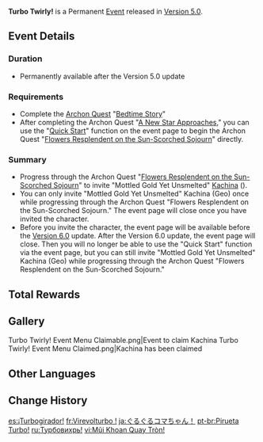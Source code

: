 {{Event
|name              = Turbo Twirly!
|image             = Turbo Twirly! Event.png
|type              = In-Game
|group             = Archon Quest
|group2            = Indefinite
|time_known        = yes
|time_start        = 2024-08-28 11:00:00
|time_start_offset = GMT+8
|time_end          = none
|link              = https://www.hoyolab.com/article/32490642
}}
{{Description|When will the rumbling drill stop?<br>Nay, it will keep turning, carrying the person riding it across the high mountains.<br>The same goes for dreams and adventures. Even on an ordinary day may the heart remain focused on a distant sky.}}
'''Turbo Twirly!''' is a Permanent [[Event]] released in [[Version 5.0]].

==Event Details==
===Duration===
* Permanently available after the Version 5.0 update

===Requirements===
* Complete the [[Archon Quest]] "[[Bedtime Story]]"
* After completing the Archon Quest "[[A New Star Approaches]]," you can use the "[[Quick Start]]" function on the event page to begin the Archon Quest "[[Flowers Resplendent on the Sun-Scorched Sojourn]]" directly.

===Summary===
* Progress through the Archon Quest "[[Flowers Resplendent on the Sun-Scorched Sojourn]]" to invite "Mottled Gold Yet Unsmelted" [[Kachina]] ({{Geo}}).
* You can only invite "Mottled Gold Yet Unsmelted" Kachina (Geo) once while progressing through the Archon Quest "Flowers Resplendent on the Sun-Scorched Sojourn." The event page will close once you have invited the character.
* Before you invite the character, the event page will be available before the [[Version 6.0]] update. After the Version 6.0 update, the event page will close. Then you will no longer be able to use the "Quick Start" function via the event page, but you can still invite "Mottled Gold Yet Unsmelted" Kachina (Geo) while progressing through the Archon Quest "Flowers Resplendent on the Sun-Scorched Sojourn."

==Total Rewards==
{{Event Rewards
|Kachina = 1
|sort    = Kachina
}}

==Gallery==
<gallery>
Turbo Twirly! Event Menu Claimable.png|Event to claim Kachina
Turbo Twirly! Event Menu Claimed.png|Kachina has been claimed
</gallery>

==Other Languages==
{{Other Languages
|en       = Turbo Twirly!
|zhs      = 冲天转转！
|zhs_rm   = Chōngtiān Zhuǎnzhuǎn!
|zht      = 沖天轉轉！
|zht_rm   = Chōngtiān Zhuǎnzhuǎn!
|zh_tl    = Soaring Twirl-Twirl!
|ja       = ぐるぐるコマちゃん！
|ja_rm    = Guruguru Koma-chan!
|ja_tl    = Whirling Spinning Top-chan!
|ko       = 쌩쌩이!
|ko_tl    = 
|es       = ¡Turbogirador!
|es_tl    = Turbospinner!
|fr       = Virevolturbo !
|fr_tl    = Turbo Twirly!
|ru       = Турбовихрь!
|ru_tl    = 
|th       = ลูกข่างสะเทือนฟ้า!
|th_rm    = 
|th_tl    = 
|vi       = Mũi Khoan Quay Tròn!
|vi_tl    = 
|de       = Kleiner Wirbelwind!
|de_tl    = Little Whirlwind!
|id       = Turbo Putar-Putar!
|id_tl    = Spinning Turbo!
|pt       = Pirueta Turbo!
|pt_tl    = 
|tr       = Turbo Topaç!
|tr_tl    = 
|it       = Trottolino!
|it_tl    = 
}}

==Change History==
{{Change History|5.0}}

[[es:¡Turbogirador!]]
[[fr:Virevolturbo !]]
[[ja:ぐるぐるコマちゃん！]]
[[pt-br:Pirueta Turbo!]]
[[ru:Турбовихрь!]]
[[vi:Mũi Khoan Quay Tròn!]]